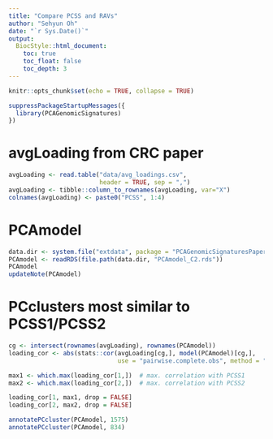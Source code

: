 ```yaml
---
title: "Compare PCSS and RAVs"
author: "Sehyun Oh"
date: "`r Sys.Date()`"
output:
  BiocStyle::html_document:
    toc: true
    toc_float: false
    toc_depth: 3
---
```


```r
knitr::opts_chunk$set(echo = TRUE, collapse = TRUE)
```

```r
suppressPackageStartupMessages({
  library(PCAGenomicSignatures)
})
```

# avgLoading from CRC paper
```r
avgLoading <- read.table("data/avg_loadings.csv", 
                         header = TRUE, sep = ",")
avgLoading <- tibble::column_to_rownames(avgLoading, var="X")
colnames(avgLoading) <- paste0("PCSS", 1:4)
```

# PCAmodel
```r
data.dir <- system.file("extdata", package = "PCAGenomicSignaturesPaper")
PCAmodel <- readRDS(file.path(data.dir, "PCAmodel_C2.rds"))
PCAmodel
updateNote(PCAmodel)
```

# PCclusters most similar to PCSS1/PCSS2
```r
cg <- intersect(rownames(avgLoading), rownames(PCAmodel))
loading_cor <- abs(stats::cor(avgLoading[cg,], model(PCAmodel)[cg,], 
                              use = "pairwise.complete.obs", method = "pearson"))

max1 <- which.max(loading_cor[1,])  # max. correlation with PCSS1
max2 <- which.max(loading_cor[2,])  # max. correlation with PCSS2

loading_cor[1, max1, drop = FALSE]
loading_cor[2, max2, drop = FALSE]
```

```r
annotatePCcluster(PCAmodel, 1575)
annotatePCcluster(PCAmodel, 834)
```
